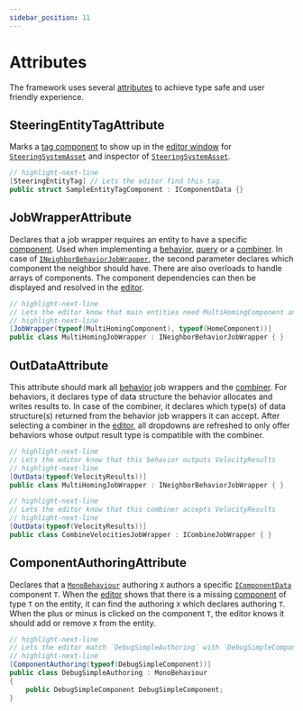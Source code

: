 ```yaml
---
sidebar_position: 11
---
```


# Attributes

The framework uses several [attributes](https://learn.microsoft.com/en-us/dotnet/csharp/language-reference/language-specification/attributes) to achieve type safe and user friendly experience.

## SteeringEntityTagAttribute

Marks a [tag component](/docs/documentation-core/components/Tags) to show up in the [editor window](/docs/documentation-core/editor) for [`SteeringSystemAsset`](/docs/documentation-core/base-system/SteeringSystemAsset) and inspector of [`SteeringSystemAsset`](/docs/documentation-core/base-system/SteeringSystemAsset).

```csharp title="SampleEntityTag.cs"
// highlight-next-line
[SteeringEntityTag] // Lets the editor find this tag. 
public struct SampleEntityTagComponent : IComponentData {}
```

## JobWrapperAttribute

Declares that a job wrapper requires an entity to have a specific [component](/docs/documentation-core/components/intro). Used when implementing a [behavior](/docs/category/behaviors), [query](/docs/category/queries) or a [combiner](/docs/documentation-core/combiner#attributes). In case of [`INeighborBehaviorJobWrapper`](/docs/documentation-core/behaviors/neighbor-behaviors/), the second parameter declares which component the neighbor should have. There are also overloads to handle arrays of components. The component dependencies can then be displayed and resolved in the [editor](/docs/documentation-core/editor).

```csharp title="MultiHomingJobWrapper.cs"
// highlight-next-line
// Lets the editor know that main entities need MultiHomingComponent and neighbors need HomeComponent
// highlight-next-line
[JobWrapper(typeof(MultiHomingComponent), typeof(HomeComponent))]
public class MultiHomingJobWrapper : INeighborBehaviorJobWrapper { }
```

## OutDataAttribute

This attribute should mark all [behavior](/docs/category/behaviors) job wrappers and the [combiner](/docs/documentation-core/combiner). For behaviors, it declares type of data structure the behavior allocates and writes results to. In case of the combiner, it declares which type(s) of data structure(s) returned from the behavior job wrappers it can accept. After selecting a combiner in the [editor](/docs/documentation-core/editor), all dropdowns are refreshed to only offer behaviors whose output result type is compatible with the combiner. 

```csharp title="MultiHomingJobWrapper.cs"
// highlight-next-line
// Lets the editor know that this behavior outputs VelocityResults
// highlight-next-line
[OutData(typeof(VelocityResults))]
public class MultiHomingJobWrapper : INeighborBehaviorJobWrapper { }
```

```csharp title="CombineVelocitiesJobWrapper.cs"
// highlight-next-line
// Lets the editor know that this combiner accepts VelocityResults
// highlight-next-line
[OutData(typeof(VelocityResults))]
public class CombineVelocitiesJobWrapper : ICombineJobWrapper { }
```

## ComponentAuthoringAttribute

Declares that a [`MonoBehaviour`](https://docs.unity3d.com/ScriptReference/MonoBehaviour.html) authoring `X` authors a specific [`IComponentData`](https://docs.unity3d.com/Packages/com.unity.entities@1.3/api/Unity.Entities.IComponentData.html) component `T`. When the [editor](/docs/documentation-core/editor) shows that there is a missing [component](/docs/documentation-core/components/intro) of type `T` on the entity, it can find the authoring `X` which declares authoring `T`. When the plus or minus is clicked on the component `T`, the editor knows it should add or remove `X` from the entity. 

```csharp title="DebugSimpleAuthoring.cs"
// highlight-next-line
// Lets the editor match `DebugSimpleAuthoring` with `DebugSimpleComponent`
// highlight-next-line
[ComponentAuthoring(typeof(DebugSimpleComponent))]
public class DebugSimpleAuthoring : MonoBehaviour
{
    public DebugSimpleComponent DebugSimpleComponent;
}
```